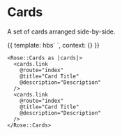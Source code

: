 
<Meta title="Rose|Cards" component="Cards" />

# Cards

A set of cards arranged side-by-side.

<Preview>
  <Story name="Basic Cards" height="20rem">{{
    template: hbs`
      <Rose::Cards as |cards|>
        <cards.link
          @route="index"
          @title="Card Title"
          @description="Description"
        />
        <cards.link
          @route="index"
          @title="Card Title"
          @description="Description"
        />
        <cards.link
          @route="index"
          @title="Card Title"
          @description="Description"
        />
        <cards.link
          @route="index"
          @title="Card Title"
          @description="Description"
        />
        <cards.link
          @route="index"
          @title="Card Title"
          @description="Description"
        />
      </Rose::Cards>
    `,
    context: {}
  }}</Story>
</Preview>


```htmlbars
<Rose::Cards as |cards|>
  <cards.link
    @route="index"
    @title="Card Title"
    @description="Description"
  />
  <cards.link
    @route="index"
    @title="Card Title"
    @description="Description"
  />
</Rose::Cards>
```
